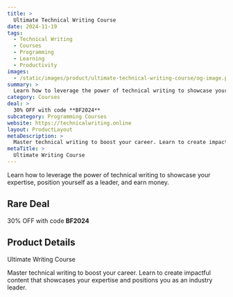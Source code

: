 ```yaml
---
title: >
  Ultimate Technical Writing Course
date: 2024-11-19
tags:
  - Technical Writing
  - Courses
  - Programming
  - Learning
  - Productivity
images:
  - /static/images/product/ultimate-technical-writing-course/og-image.png
summary: >
  Learn how to leverage the power of technical writing to showcase your expertise, position yourself as a leader, and earn money.
category: Courses
deal: >
  30% OFF with code **BF2024**
subcategory: Programming Courses
website: https://technicalwriting.online
layout: ProductLayout
metaDescription: >
  Master technical writing to boost your career. Learn to create impactful content that showcases your expertise and positions you as an industry leader.
metaTitle: >
  Ultimate Writing Course
---
```

Learn how to leverage the power of technical writing to showcase your expertise, position yourself as a leader, and earn money.

## Rare Deal

30% OFF with code **BF2024**

## Product Details
Ultimate Writing Course

Master technical writing to boost your career. Learn to create impactful content that showcases your expertise and positions you as an industry leader.
